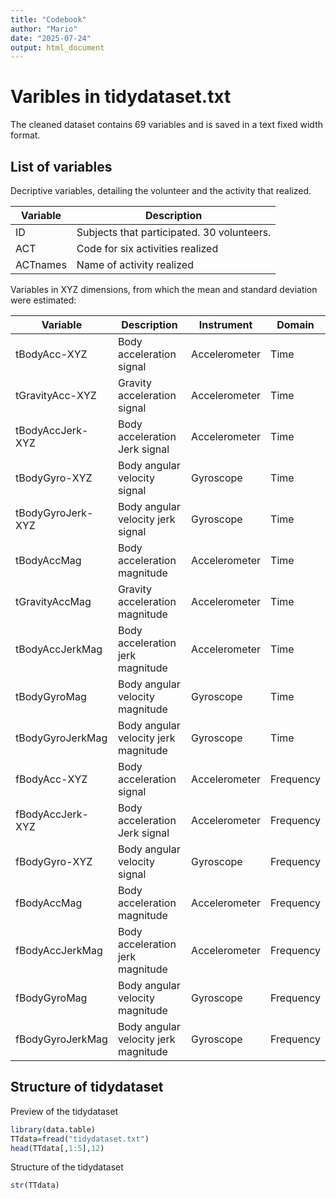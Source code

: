```yaml
---
title: "Codebook"
author: "Mario"
date: "2025-07-24"
output: html_document
---
```

# Varibles in tidydataset.txt
The cleaned dataset contains 69 variables and is saved in a text fixed width format.

## List of variables
Decriptive variables, detailing the volunteer and the activity that realized.

| Variable | Description                                |
|----------|--------------------------------------------|
| ID       | Subjects that participated. 30 volunteers. |
| ACT      | Code for six activities realized           |
| ACTnames | Name of activity realized                  |

Variables in XYZ dimensions, from which the mean and standard deviation were estimated:

| Variable          | Description                          | Instrument    | Domain    |
|-------------------|--------------------------------------|---------------|-----------|
| tBodyAcc-XYZ      | Body acceleration signal             | Accelerometer | Time      |
| tGravityAcc-XYZ   | Gravity acceleration signal          | Accelerometer | Time      |
| tBodyAccJerk-XYZ  | Body acceleration Jerk signal        | Accelerometer | Time      |
| tBodyGyro-XYZ     | Body angular velocity signal         | Gyroscope     | Time      |
| tBodyGyroJerk-XYZ | Body angular velocity jerk signal    | Gyroscope     | Time      |
| tBodyAccMag       | Body acceleration magnitude          | Accelerometer | Time      |
| tGravityAccMag    | Gravity acceleration magnitude       | Accelerometer | Time      |
| tBodyAccJerkMag   | Body acceleration jerk magnitude     | Accelerometer | Time      |
| tBodyGyroMag      | Body angular velocity magnitude      | Gyroscope     | Time      |
| tBodyGyroJerkMag  | Body angular velocity jerk magnitude | Gyroscope     | Time      |
| fBodyAcc-XYZ      | Body acceleration signal             | Accelerometer | Frequency |
| fBodyAccJerk-XYZ  | Body acceleration Jerk signal        | Accelerometer | Frequency |
| fBodyGyro-XYZ     | Body angular velocity signal         | Gyroscope     | Frequency |
| fBodyAccMag       | Body acceleration magnitude          | Accelerometer | Frequency |
| fBodyAccJerkMag   | Body acceleration jerk magnitude     | Accelerometer | Frequency |
| fBodyGyroMag      | Body angular velocity magnitude      | Gyroscope     | Frequency |
| fBodyGyroJerkMag  | Body angular velocity jerk magnitude | Gyroscope     | Frequency |


## Structure of tidydataset
Preview of the tidydataset
```r
library(data.table)
TTdata=fread("tidydataset.txt")
head(TTdata[,1:5],12)
```

Structure of the tidydataset
```r
str(TTdata)
```